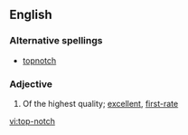 ==English==

===Alternative spellings===
* [[topnotch]]

===Adjective===
{{en-adj|pos=[[top]]-[[notch]]}}

# Of the highest quality; [[excellent]], [[first-rate]]

[[vi:top-notch]]